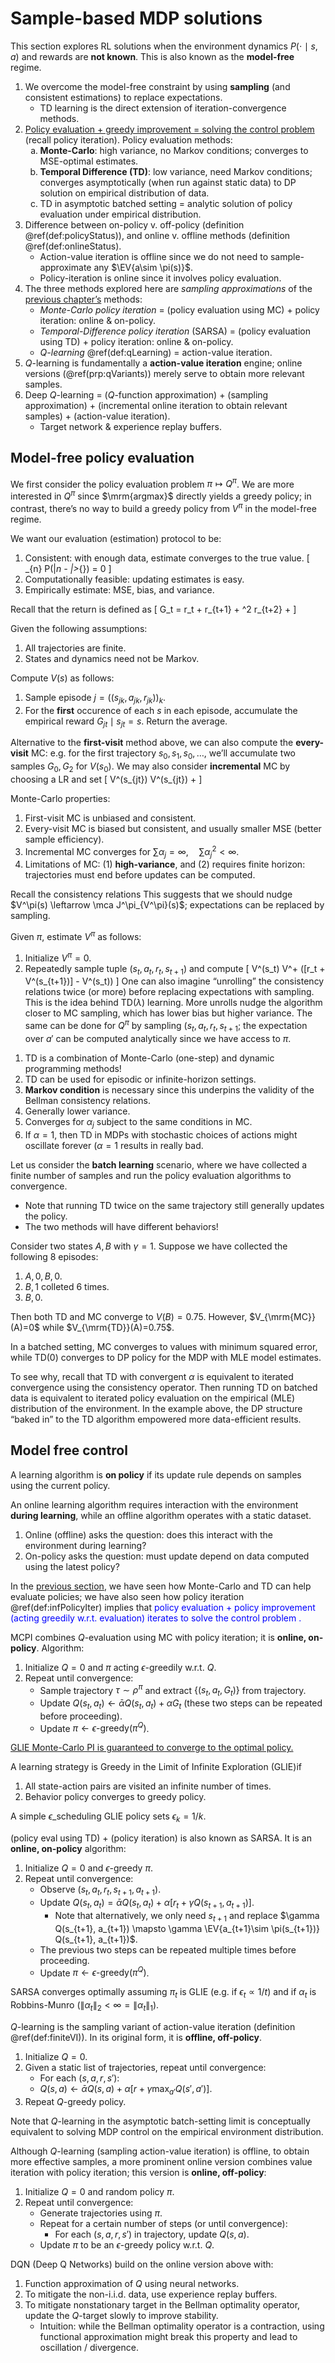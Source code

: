 # Sample-based MDP solutions 

This section explores RL solutions when the environment dynamics $P(\cdot\mid s, a)$ and rewards are **not known**. This is also known as the **model-free** regime. 

1. We overcome the model-free constraint by using **sampling** (and consistent estimations) to replace expectations. 
    - TD learning is the direct extension of iteration-convergence methods.
2. <u>Policy evaluation + greedy improvement = solving the control problem</u> (recall policy iteration). Policy evaluation methods:   
    a. **Monte-Carlo**: high variance, no Markov conditions; converges to MSE-optimal estimates. 
    b. **Temporal Difference (TD)**: low variance, need Markov conditions; converges asymptotically (when run against static data) to DP solution on empirical distribution of data. 
    c. TD in asymptotic batched setting = analytic solution of policy evaluation under empirical distribution. 
3. Difference between on-policy v. off-policy (definition \@ref(def:policyStatus)), and online v. offline methods (definition \@ref(def:onlineStatus). 
    - Action-value iteration is offline since we do not need to sample-approximate any $\EV{a\sim \pi(s)}$. 
    - Policy-iteration is online since it involves policy evaluation. 
4. The three methods explored here are _sampling approximations_ of the [previous chapter's](#mdp) methods:
    - _Monte-Carlo policy iteration_ = (policy evaluation using MC) + policy iteration: online & on-policy. 
    - _Temporal-Difference policy iteration_ (SARSA) = (policy evaluation using TD) + policy iteration: online & on-policy. 
    - _$Q$-learning_ \@ref(def:qLearning) = action-value iteration. 
5. $Q$-learning is fundamentally a **action-value iteration** engine; online versions (\@ref(prp:qVariants)) merely serve to obtain more relevant samples. 
5. Deep $Q$-learning = ($Q$-function approximation) + (sampling approximation) + (incremental online iteration to obtain relevant samples) + (action-value iteration). 
    - Target network & experience replay buffers. 

## Model-free policy evaluation {#polEval -}

We first consider the policy evaluation problem $\pi \mapsto Q^\pi$. We are more interested in $Q^\pi$ since $\mrm{argmax}$ directly yields a greedy policy; in contrast, there's no way to build a greedy policy from $V^\pi$ in the model-free regime. 

:::{.definition #polEvalCriteria name="evaluation criteria"}
We want our evaluation (estimation) protocol to be: 

1. Consistent: with enough data, estimate converges to the true value. 
\[ 
    \lim_{n\to \infty} \mbb P(|\hat \theta_n - \theta|>\epsilon_{\forall}) = 0 
\] 
2. Computationally feasible: updating estimates is easy. 
3. Empirically estimate: MSE, bias, and variance. 
:::

Recall that the return is defined as 
\[ 
    G_t = r_t + \gamma r_{t+1} + \gamma^2 r_{t+2} + \dots 
\] 

:::{.definition #mcPolEval name="Monte-Carlo Policy Evaluation"}
Given the following assumptions:

1. All trajectories are finite. 
2. States and dynamics need not be Markov. 

Compute $V(s)$ as follows: 

1. Sample episode $j = ((s_{jk}, a_{jk}, r_{jk}))_k$. 
2. For the **first** occurence of each $s$ in each episode, accumulate the empirical reward $G_{jt}\mid s_{jt}=s$. Return the average. 

Alternative to the **first-visit** method above, we can also compute the **every-visit** MC: e.g. for the first trajectory $s_0, s_1, s_0, \dots$, we'll accumulate two samples $G_0, G_2$ for $V(s_0)$. We may also consider **incremental** MC by choosing a LR and set 
\[ 
    V^\pi(s_{jt}) \leftarrow V^\pi(s_{jt}) + \alpha[G_{jt} - V^\pi(s_{jt})]
\] 
:::

:::{.remark}
Monte-Carlo properties:

1. First-visit MC is unbiased and consistent. 
2. Every-visit MC is biased but consistent, and usually smaller MSE (better sample efficiency). 
3. Incremental MC converges for $\sum \alpha_j = \infty, \quad \sum \alpha_j^2 < \infty$. 
4. Limitations of MC: (1) **high-variance**, and (2) requires finite horizon: trajectories must end before updates can be computed. 
:::

Recall the consistency relations 
\begin{align}
    V^\pi_h(s) 
    &= \EEV{a\in \pi(\cdot\mid s)}{s'\in P(\cdot\mid s, a)}[r(s, a) + \gamma\, V^\pi_{h+1}(s')] \\ 
    Q^\pi_h(s, a) 
    &= r(s, a) + \gamma \EEV{s'\in P(\cdot\mid s, a)}{a'\in \pi(\cdot\mid s')} Q^\pi_{h+1}(s', a')
\end{align}
This suggests that we should nudge $V^\pi(s) \leftarrow \mca J^\pi_{V^\pi}(s)$; expectations can be replaced by sampling. 

:::{.definition name="TD(0) algorithm"}
Given $\pi$, estimate $V^\pi$ as follows:

1. Initialize $V^\pi =0$. 
2. Repeatedly sample tuple $(s_t, a_t, r_t, s_{t+1})$ and compute 
\[ 
    V^\pi(s_t) \leftarrow V^\pi + \alpha([r_t + \gamma V^\pi(s_{t+1})] - V^\pi(s_t))
\] 
One can also imagine "unrolling" the consistency relations twice (or more) before replacing expectations with sampling. This is the idea behind TD($\lambda$) learning. More unrolls nudge the algorithm closer to MC sampling, which has lower bias but higher variance. The same can be done for $Q^\pi$ by sampling $(s_t, a_t, r_t, s_{t+1}$; the expectation over $a'$ can be computed analytically since we have access to $\pi$. 
:::

1. TD is a combination of Monte-Carlo (one-step) and dynamic programming methods! 
2. TD can be used for episodic or infinite-horizon settings. 
3. **Markov condition** is necessary since this underpins the validity of the Bellman consistency relations. 
4. Generally lower variance. 
5. Converges for $\alpha_j$ subject to the same conditions in MC. 
6. If $\alpha=1$, then TD in MDPs with stochastic choices of actions might oscillate forever ($\alpha=1$ results in really bad. 

Let us consider the **batch learning** scenario, where we have collected a finite number of samples and run the policy evaluation algorithms to convergence. 

- Note that running TD twice on the same trajectory still generally updates the policy. 
- The two methods will have different behaviors! 

:::{.example name="Sutton & Barto Ex 6.4"}
Consider two states $A, B$ with $\gamma=1$. Suppose we have collected the following $8$ episodes: 

1. $A, 0, B, 0$. 
2. $B, 1$ colleted $6$ times. 
3. $B, 0$. 

Then both TD and MC converge to $V(B)=0.75$. However, $V_{\mrm{MC}}(A)=0$ while $V_{\mrm{TD}}(A)=0.75$. 
:::

:::{.theorem #batchMCTDBehavior name="asymptotic batch MC and TD"}
In a batched setting, MC converges to values with minimum squared error, while TD(0) converges to DP policy for the MDP with MLE model estimates. 
:::

To see why, recall that TD with convergent $\alpha$ is equivalent to iterated convergence using the consistency operator. Then running TD on batched data is equivalent to iterated policy evaluation on the empirical (MLE) distribution of the environment. In the example above, the DP structure "baked in" to the TD algorithm empowered more data-efficient results. 

## Model free control {#modelFreeControl -}

:::{.definition #policyStatus name="on (off)-policy algorithms"}
A learning algorithm is **on policy** if its update rule depends on samples using the current policy. 
:::

:::{.definition #onlineStatus name="online (offline) algorithms"}
An online learning algorithm requires interaction with the environment **during learning**, while an offline algorithm operates with a static dataset. 
:::

1. Online (offline) asks the question: does this interact with the environment during learning? 
2. On-policy asks the question: must update depend on data computed using the latest policy? 

In the [previous section](#polEval), we have seen how Monte-Carlo and TD can help evaluate policies; we have also seen how policy iteration \@ref(def:infPolicyIter) implies that <span style="color:blue"> policy evaluation + policy improvement (acting greedily w.r.t. evaluation) iterates to solve the control problem </u>. 

:::{.definition #MCPI name="Monte-Carlo policy iteration"}
MCPI combines $Q$-evaluation using MC with policy iteration; it is **online, on-policy**. Algorithm: 

1. Initialize $Q=0$ and $\pi$ acting $\epsilon$-greedily w.r.t. $Q$. 
2. Repeat until convergence: 
    - Sample trajectory $\tau\sim \rho^\pi$ and extract $\{(s_t, a_t, G_t)\}$ from trajectory. 
    - Update $Q(s_t, a_t) \leftarrow \bar \alpha Q(s_t, a_t) + \alpha G_t$ (these two steps can be repeated before proceeding). 
    - Update $\pi \leftarrow \epsilon\text{-greedy}(\pi^{Q})$. 

<u>GLIE Monte-Carlo PI is guaranteed to converge to the optimal policy. </u> 
:::

:::{.definition name="GLIE property"}
A learning strategy is Greedy in the Limit of Infinite Exploration (GLIE)if 

1. All state-action pairs are visited an infinite number of times. 
2. Behavior policy converges to greedy policy. 

A simple $\epsilon$_scheduling GLIE policy sets $\epsilon_k = 1/k$. 
:::


:::{.definition #TDPI name="temporal-difference policy iteration"}
(policy eval using TD) + (policy iteration) is also known as SARSA. It is an **online, on-policy** algorithm: 

1. Initialize $Q=0$ and $\epsilon$-greedy $\pi$. 
2. Repeat until convergence: 
    - Observe $(s_t, a_t, r_t, s_{t+1}, a_{t+1})$. 
    - Update $Q(s_t, a_t) = \bar \alpha Q(s_t, a_t) + \alpha \left[
        r_t + \gamma Q(s_{t+1}, a_{t+1}) 
    \right]$. 
        - Note that alternatively, we only need $s_{t+1}$ and replace 
        $\gamma Q(s_{t+1}, a_{t+1}) \mapsto \gamma \EV{a_{t+1}\sim \pi(s_{t+1})} Q(s_{t+1}, a_{t+1})$. 
    - The previous two steps can be repeated multiple times before proceeding. 
    - Update $\pi \leftarrow \epsilon\text{-greedy}(\pi^{Q})$. 

SARSA converges optimally assuming $\pi_t$ is GLIE (e.g. if $\epsilon_t \propto 1/t$) and if $\alpha_t$ is Robbins-Munro ($\|\alpha_t\|_2 < \infty = \|\alpha_t\|_1$). 
:::

:::{.definition #qLearning name="Q-learning"}
$Q$-learning is the sampling variant of action-value iteration (definition \@ref(def:finiteVI)). In its original form, it is **offline, off-policy**. 

1. Initialize $Q=0$. 
2. Given a static list of trajectories, repeat until convergence: 
    - For each $(s, a, r, s')$: 
    - $Q(s, a) \leftarrow \bar \alpha Q(s, a) + \alpha \left[
        r + \gamma \max_{a'} Q(s', a') 
    \right]$. 
3. Repeat $Q$-greedy policy. 

Note that $Q$-learning in the asymptotic batch-setting limit is conceptually equivalent to solving MDP control on the empirical environment distribution. 
:::

:::{.proposition #qVariants name="variants of Q-learning"}
Although $Q$-learning (sampling action-value iteration) is offline, to obtain more effective samples, a more prominent online version combines value iteration with policy iteration; this version is **online, off-policy**:  

1. Initialize $Q=0$ and random policy $\pi$. 
2. Repeat until convergence: 
    - Generate trajectories using $\pi$. 
    - Repeat for a certain number of steps (or until convergence):
        - For each $(s, a, r, s')$ in trajectory, update $Q(s, a)$. 
    - Update $\pi$ to be an $\epsilon$-greedy policy w.r.t. $Q$. 
:::

DQN (Deep Q Networks) build on the online version above with: 

1. Function approximation of $Q$ using neural networks. 
2. To mitigate the non-i.i.d. data, use experience replay buffers. 
3. To mitigate nonstationary target in the Bellman optimality operator, update the $Q$-target slowly to improve stability. 
    - Intuition: while the Bellman optimality operator is a contraction, using functional approximation might break this property and lead to oscillation / divergence. 

    